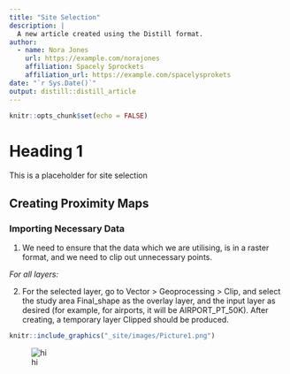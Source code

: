```yaml
---
title: "Site Selection"
description: |
  A new article created using the Distill format.
author:
  - name: Nora Jones 
    url: https://example.com/norajones
    affiliation: Spacely Sprockets
    affiliation_url: https://example.com/spacelysprokets
date: "`r Sys.Date()`"
output: distill::distill_article
---
```


```r
knitr::opts_chunk$set(echo = FALSE)
```

# Heading 1

This is a placeholder for site selection

## Creating Proximity Maps

### Importing Necessary Data

1. We need to ensure that the data which we are utilising, is in a raster format, and we need to clip out unnecessary points.

*For all layers:*

2. For the selected layer, go to Vector > Geoprocessing > Clip, and select the study area Final_shape as the overlay layer, and the input layer as desired (for example, for airports, it will be AIRPORT_PT_50K). After creating, a temporary layer Clipped should be produced.

```r


knitr::include_graphics("_site/images/Picture1.png")


```



![hi](images/Picture1.png){fig.width="50px"}

